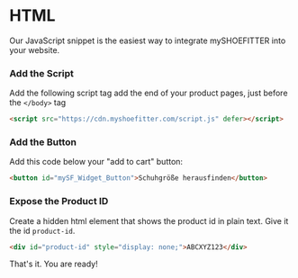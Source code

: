 # HTML
 
Our JavaScript snippet is the easiest way to integrate mySHOEFITTER into your website.

### Add the Script

Add the following script tag add the end of your product pages, just before the `</body>` tag

```html filename="index.html" {3} copy
<script src="https://cdn.myshoefitter.com/script.js" defer></script>
```

### Add the Button

Add this code below your "add to cart" button:

```html filename="index.html" {3} copy
<button id="mySF_Widget_Button">Schuhgröße herausfinden</button>
```

### Expose the Product ID

Create a hidden html element that shows the product id in plain text.
Give it the id `product-id`.

```html filename="index.html" {3} copy
<div id="product-id" style="display: none;">ABCXYZ123</div>
```

That's it. You are ready!
